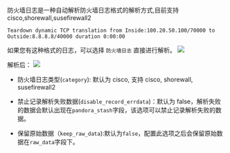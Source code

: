 防火墙日志是一种自动解析防火墙日志格式的解析方式,目前支持 cisco,shorewall,susefirewall2

```
Teardown dynamic TCP translation from Inside:100.20.50.100/70000 to Outside:8.8.8.8/40000 duration 0:00:00
```

如果您有这种格式的日志，可以选择 `防火墙日志` 直接进行解析。
![](https://dn-odum9helk.qbox.me/FrgNrSnI565Piw3r_aMbhkvGP9HI)

解析后：
![](https://dn-odum9helk.qbox.me/FrX9BMqW9_no8KoaWGQyrRUe2jqj)

* 防火墙日志类型(`category`): 默认为 cisco, 支持 cisco, shorewall, susefirewall2

* 禁止记录解析失败数据(`disable_record_errdata`)：默认为 false，解析失败的数据会默认出现在`pandora_stash`字段，该选项可以禁止记录解析失败的数据。

* 保留原始数据（`keep_raw_data`):默认为`false`，配置此选项之后会保留原始数据在`raw_data`字段下。 